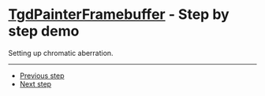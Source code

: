 
# [TgdPainterFramebuffer](docs/classes/TgdPainterFramebuffer.html) - Step by step demo

Setting up chromatic aberration.

<Demo />

---

-   [Previous step](#/articles/painter/framebuffer/example0/03)
-   [Next step](#/articles/painter/framebuffer/example0/01)
